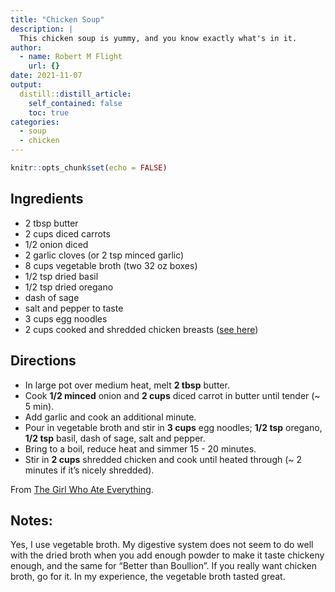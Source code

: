 ```yaml
---
title: "Chicken Soup"
description: |
  This chicken soup is yummy, and you know exactly what's in it.
author:
  - name: Robert M Flight
    url: {}
date: 2021-11-07
output:
  distill::distill_article:
    self_contained: false
    toc: true
categories:
  - soup
  - chicken
---
```



```r
knitr::opts_chunk$set(echo = FALSE)
```

## Ingredients

* 2 tbsp butter
* 2 cups diced carrots
* 1/2 onion diced
* 2 garlic cloves (or 2 tsp minced garlic)
* 8 cups vegetable broth (two 32 oz boxes)
* 1/2 tsp dried basil
* 1/2 tsp dried oregano
* dash of sage
* salt and pepper to taste
* 3 cups egg noodles
* 2 cups cooked and shredded chicken breasts ([see here](https://rmflight.github.io/recipes/posts/2021-11-06-poached-chicken-breast-instant-pot/))

## Directions

* In large pot over medium heat, melt **2 tbsp** butter.
* Cook **1/2 minced** onion and **2 cups** diced carrot in butter until tender (~ 5 min).
* Add garlic and cook an additional minute.
* Pour in vegetable broth and stir in **3 cups** egg noodles; **1/2 tsp** oregano, **1/2 tsp** basil, dash of sage, salt and pepper.
* Bring to a boil, reduce heat and simmer 15 - 20 minutes.
* Stir in **2 cups** shredded chicken and cook until heated through (~ 2 minutes if it's nicely shredded).

From [The Girl Who Ate Everything](https://www.the-girl-who-ate-everything.com/homemade-chicken-noodle-soup/).

## Notes:

Yes, I use vegetable broth.
My digestive system does not seem to do well with the dried broth when you add enough powder to make it taste chickeny enough, and the same for "Better than Boullion".
If you really want chicken broth, go for it.
In my experience, the vegetable broth tasted great.
